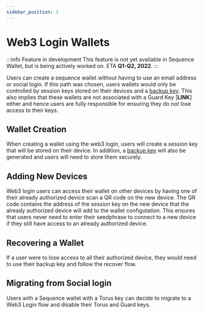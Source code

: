 ```yaml
---
sidebar_position: 3
---
```


# Web3 Login Wallets

:::info Feature in development
This feature is not yet available in Sequence Wallet, but is being actively worked on. 
ETA **Q1-Q2, 2022**.
:::

Users can create a sequence wallet without having to use an email address or social login. 
If this path was chosen, users wallets would only be controlled by session keys stored on their devices and a [backup key](backup_key). This also implies that these wallets are not associated with a Guard Key [**LINK**] either and hence users are fully responsible for ensuring they do not lose access to their keys.

## Wallet Creation
When creating a wallet using the web3 login, users will create a session key that will be stored on their device. In addition, a [backup key](backup_key) will also be generated and users will need to store them securely.

## Adding New Devices
Web3 login users can access their wallet on other devices by having one of their already authorized device scan a QR code on the new device. The QR code contains the address of the session key on the new device that the already authorized device will add to the wallet configutation. This ensures that users never need to enter their seedphrase to connect to a new device if they still have access to an already authorized device.

## Recovering a Wallet
If a user were to lose access to all their authorized device, they would need to use their backup key and follow the recover flow.

## Migrating from Social login
Users with a Sequence wallet with a Torus key can decide to migrate to a Web3 Login flow and disable their Torus and Guard keys.
